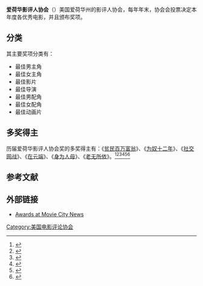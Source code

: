 '''爱荷华影评人协会'''（{{lang-en|'''Iowa Film Critics'''}}）美国爱荷华州的影评人协会，每年年末，协会会投票决定本年度各优秀电影，并且颁布奖项。

== 分类 ==
其主要奖项分类有：
*最佳男主角
*最佳女主角
*最佳影片
*最佳导演
*最佳男配角
*最佳女配角
*最佳动画片

== 多奖得主 ==
历届爱荷华影评人协会奖的多奖得主有：《[[贫民百万富翁|贫民百万富翁]]》、《[[为奴十二年|为奴十二年]]》、《[[社群網戰|社交网战]]》、《[[在云端|在云端]]》、《[[身为人母|身为人母]]》、《[[老无所依|老无所依]]》。<ref>{{cite web |url=http://ent.sina.com.cn/m/f/2009-01-12/19102339883.shtml |title=爱荷华影评人协会奖：《贫民富翁》冲刺(图) |accessdate=2009 |publisher=新浪网 |work= |language=zh-hans |archive-date=2014-03-23 |archive-url=https://web.archive.org/web/20140323092137/http://ent.sina.com.cn/m/f/2009-01-12/19102339883.shtml |dead-url=no }}</ref><ref>{{cite web |url=http://ent.qq.com/a/20140111/006037.htm |title=爱荷华影评人协会奖出炉 《为奴十二年》获五奖 |accessdate=2014 |publisher=腾讯网 |work= |language=zh-hans |archive-date=2014-03-23 |archive-url=https://web.archive.org/web/20140323092214/http://ent.qq.com/a/20140111/006037.htm |dead-url=no }}</ref><ref>{{cite web |url=http://ent.sina.com.cn/m/f/2011-01-13/11543206334.shtml |title=爱荷华影评人协会奖揭晓 《社交网战》冲刺(图) |accessdate=2011 |publisher=新浪网 |work= |language=zh-hans |archive-date=2014-03-23 |archive-url=https://web.archive.org/web/20140323092235/http://ent.sina.com.cn/m/f/2011-01-13/11543206334.shtml |dead-url=no }}</ref><ref>{{cite web |url=http://ent.sina.com.cn/m/f/2010-01-15/11062845090.shtml |title=爱荷华影评人协会奖揭晓 《在云端》冲刺(图) |accessdate=2010 |publisher=新浪网 |work= |language=zh-hans |archive-date=2014-03-23 |archive-url=https://web.archive.org/web/20140323092114/http://ent.sina.com.cn/m/f/2010-01-15/11062845090.shtml |dead-url=no }}</ref><ref>{{cite web |url=http://ent.sina.com.cn/m/f/2007-01-12/12101407155.html |title=爱荷华影评人协会奖揭晓　《身为人母》折桂 |accessdate=2007 |publisher=新浪网 |work= |language=zh-hans |archive-date=2014-03-23 |archive-url=https://web.archive.org/web/20140323104508/http://ent.sina.com.cn/m/f/2007-01-12/12101407155.html |dead-url=no }}</ref><ref>{{cite web |url=http://ent.sina.com.cn/m/f/2008-01-18/11511882807.shtml |title=爱荷华影评人协会奖：《老无所依》在冲刺(图) |accessdate=2008 |publisher=新浪网 |work= |language=zh-hans |archive-date=2014-03-23 |archive-url=https://web.archive.org/web/20140323092333/http://ent.sina.com.cn/m/f/2008-01-18/11511882807.shtml |dead-url=no }}</ref>

==参考文献==
{{reflist}}

==外部链接==
*{{en icon}} [http://moviecitynews.com/archived/awards/2010/critics_awards/iowa.html Awards at Movie City News] {{Wayback|url=http://moviecitynews.com/archived/awards/2010/critics_awards/iowa.html |date=20120910205504 }}

{{爱荷华影评人协会奖}}
{{美国影评人协会}}

{{DEFAULTSORT:A爱}}
[[Category:美国电影评论协会|Category:美国电影评论协会]]